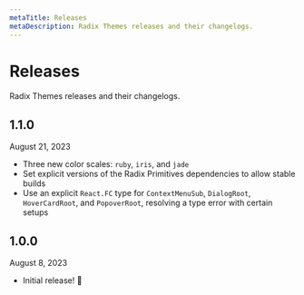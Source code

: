 ```yaml
---
metaTitle: Releases
metaDescription: Radix Themes releases and their changelogs.
---
```


# Releases

Radix Themes releases and their changelogs.

## 1.1.0

<Note>August 21, 2023</Note>

- Three new color scales: `ruby`, `iris`, and `jade`
- Set explicit versions of the Radix Primitives dependencies to allow stable builds
- Use an explicit `React.FC` type for `ContextMenuSub`, `DialogRoot`, `HoverCardRoot`, and `PopoverRoot`, resolving a type error with certain setups

## 1.0.0

<Note>August 8, 2023</Note>

- Initial release! 🎉
